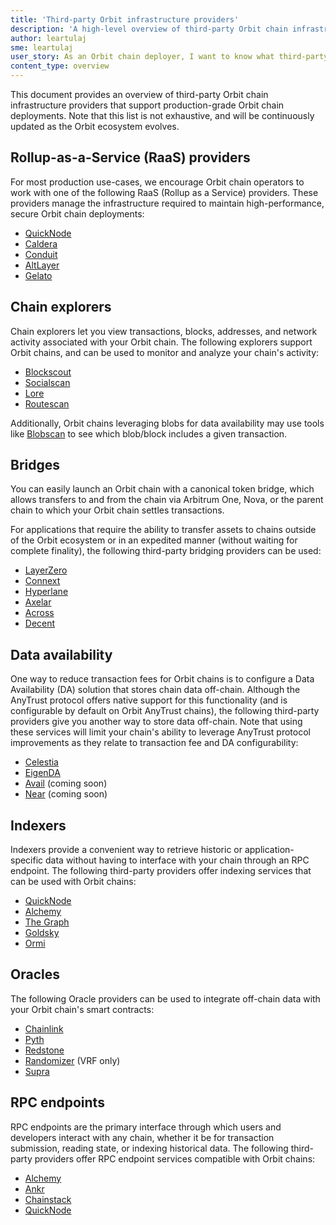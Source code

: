 ```yaml
---
title: 'Third-party Orbit infrastructure providers'
description: 'A high-level overview of third-party Orbit chain infrastructure providers for production-grade chains.'
author: leartulaj
sme: leartulaj
user_story: As an Orbit chain deployer, I want to know what third-party infrastructure options are available that will help me deploy and maintain a production-grade Orbit chain.
content_type: overview
---
```


This document provides an overview of third-party Orbit chain infrastructure providers that support production-grade Orbit chain deployments. Note that this list is not exhaustive, and will be continuously updated as the Orbit ecosystem evolves.

## Rollup-as-a-Service (RaaS) providers

For most production use-cases, we encourage Orbit chain operators to work with one of the following RaaS (Rollup as a Service) providers. These providers manage the infrastructure required to maintain high-performance, secure Orbit chain deployments:

- [QuickNode](https://www.quicknode.com/rollup?utm_source=arb-docs)
- [Caldera](https://www.caldera.xyz/)
- [Conduit](https://conduit.xyz/)
- [AltLayer](https://altlayer.io/)
- [Gelato](https://www.gelato.network/)

## Chain explorers

Chain explorers let you view transactions, blocks, addresses, and network activity associated with your Orbit chain. The following explorers support Orbit chains, and can be used to monitor and analyze your chain's activity:

- [Blockscout](https://www.blockscout.com/)
- [Socialscan](https://socialscan.io/)
- [Lore](https://www.lorescan.com/)
- [Routescan](https://routescan.io/)

Additionally, Orbit chains leveraging blobs for data availability may use tools like [Blobscan](https://blobscan.com/) to see which blob/block includes a given transaction.

## Bridges

You can easily launch an Orbit chain with a canonical token bridge, which allows transfers to and from the chain via <a data-quicklook-from="arbitrum-one">Arbitrum One</a>, <a data-quicklook-from="arbitrum-nova">Nova</a>, or the parent chain to which your Orbit chain settles transactions.

For applications that require the ability to transfer assets to chains outside of the Orbit ecosystem or in an expedited manner (without waiting for complete finality), the following third-party bridging providers can be used:

- [LayerZero](https://layerzero.network/)
- [Connext](https://www.connext.network/)
- [Hyperlane](https://www.hyperlane.xyz/)
- [Axelar](https://axelar.network/)
- [Across](https://across.to/)
- [Decent](https://www.decent.xyz/)

## Data availability

One way to reduce transaction fees for Orbit chains is to configure a Data Availability (DA) solution that stores chain data off-chain. Although the AnyTrust protocol offers native support for this functionality (and is configurable by default on Orbit AnyTrust chains), the following third-party providers give you another way to store data off-chain. Note that using these services will limit your chain's ability to leverage AnyTrust protocol improvements as they relate to transaction fee and DA configurability:

- [Celestia](https://celestia.org/)
- [EigenDA](https://www.eigenlayer.xyz/)
- [Avail](https://www.availproject.org/) (coming soon)
- [Near](https://near.org/data-availability) (coming soon)

## Indexers

Indexers provide a convenient way to retrieve historic or application-specific data without having to interface with your chain through an RPC endpoint. The following third-party providers offer indexing services that can be used with Orbit chains:

- [QuickNode](https://www.quicknode.com/streams?utm_source=arb-docs)
- [Alchemy](https://www.alchemy.com/)
- [The Graph](https://thegraph.com/)
- [Goldsky](https://goldsky.com/)
- [Ormi](https://www.ormilabs.xyz/)

## Oracles

The following Oracle providers can be used to integrate off-chain data with your Orbit chain's smart contracts:

- [Chainlink](https://chain.link/)
- [Pyth](https://pyth.network/)
- [Redstone](https://redstone.finance/)
- [Randomizer](http://Randomizer.ai) (VRF only)
- [Supra](https://supra.com/)

## RPC endpoints

RPC endpoints are the primary interface through which users and developers interact with any chain, whether it be for transaction submission, reading state, or indexing historical data. The following third-party providers offer RPC endpoint services compatible with Orbit chains:

- [Alchemy](https://www.alchemy.com/)
- [Ankr](https://www.ankr.com/)
- [Chainstack](https://chainstack.com/)
- [QuickNode](https://www.quicknode.com?utm_source=arb-docs)
